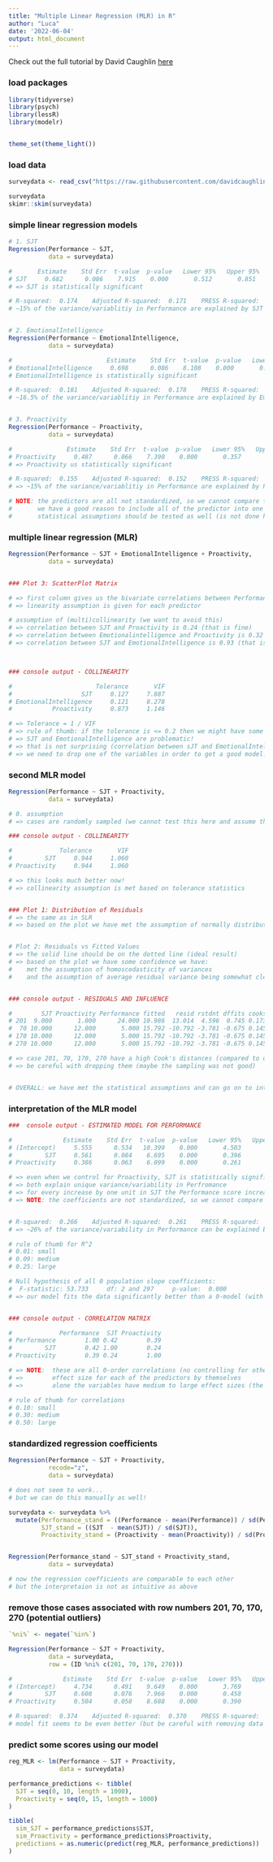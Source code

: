 ```yaml
---
title: "Multiple Linear Regression (MLR) in R"
author: "Luca"
date: '2022-06-04'
output: html_document
---
```


Check out the full tutorial by David Caughlin [here](https://www.youtube.com/watch?v=yoPGwvUzjgQ&list=PLKkRkURCtPjCJOZHskCoyJCPb8wMDs2CW&index=23)


### load packages

```r
library(tidyverse)
library(psych)
library(lessR)
library(modelr)


theme_set(theme_light())
```

### load data

```r
surveydata <- read_csv("https://raw.githubusercontent.com/davidcaughlin/R-Tutorial-Data-Files/master/SelectionExercise.csv")

surveydata
skimr::skim(surveydata)
```


### simple linear regression models

```r
# 1. SJT
Regression(Performance ~ SJT,
           data = surveydata)

#       Estimate    Std Err  t-value  p-value   Lower 95%   Upper 95% 
# SJT     0.682      0.086    7.915    0.000       0.512       0.851 
# => SJT is statistically significant

# R-squared:  0.174    Adjusted R-squared:  0.171    PRESS R-squared:  0.157 
# ~15% of the variance/variablitiy in Performance are explained by SJT


# 2. EmotionalIntelligence
Regression(Performance ~ EmotionalIntelligence,
           data = surveydata)

#                          Estimate    Std Err  t-value  p-value   Lower 95%   Upper 95% 
# EmotionalIntelligence     0.698      0.086    8.108    0.000       0.528       0.867 
# EmotionalIntelligence is statistically significant

# R-squared:  0.181    Adjusted R-squared:  0.178    PRESS R-squared:  0.165 
# ~16.5% of the variance/variablitiy in Performance are explained by EmotionalIntelligence


# 3. Proactivity 
Regression(Performance ~ Proactivity,
           data = surveydata)

#               Estimate    Std Err  t-value  p-value   Lower 95%   Upper 95% 
# Proactivity     0.487      0.066    7.390    0.000       0.357       0.616 
# => Proactivity us statistically significant

# R-squared:  0.155    Adjusted R-squared:  0.152    PRESS R-squared:  0.138 
# => ~15% of the variance/variablitiy in Performance are explained by Proactivity

# NOTE: the predictors are all not standardized, so we cannot compare them directly...
#       we have a good reason to include all of the predictor into one model (multiple linear regression)
#       statistical assumptions should be tested as well (is not done here...)
```



### multiple linear regression (MLR)

```r
Regression(Performance ~ SJT + EmotionalIntelligence + Proactivity,
           data = surveydata)


### Plot 3: ScatterPlot Matrix 

# => first column gives us the bivariate correlations between Performance and the predictors (bivariate associations or 0-order associations)
# => linearity assumption is given for each predictor

# assumption of (multi)collinearity (we want to avoid this)
# => correlation between SJT and Proactivity is 0.24 (that is fine)
# => correlation between Emotionalintelligence and Proactivity is 0.32 (that is fine as well)
# => correlation between SJT and EmotionalIntelligence is 0.93 (that is too high! These are practically the same...)



### console output - COLLINEARITY

#                       Tolerance       VIF 
#                   SJT     0.127     7.887 
# EmotionalIntelligence     0.121     8.278 
#           Proactivity     0.873     1.146 

# => Tolerance = 1 / VIF
# => rule of thumb: if the tolerance is <= 0.2 then we might have some problems with collinearity...
# => SJT and EmotionalIntelligence are problematic!
# => that is not surprising (correlation between sJT and EmotionalIntelligence is 0.93) 
# => we need to drop one of the variables in order to get a good model! We drop EmotianlIntelligence here...

```



### second MLR model

```r
Regression(Performance ~ SJT + Proactivity,
           data = surveydata)

# 0. assumption
# => cases are randomly sampled (we cannot test this here and assume that it is given)

### console output - COLLINEARITY 

#             Tolerance       VIF 
#         SJT     0.944     1.060 
# Proactivity     0.944     1.060 

# => this looks much better now! 
# => collinearity assumption is met based on tolerance statistics


### Plot 1: Distribution of Residuals
# => the same as in SLR
# => based on the plot we have met the assumption of normally distributed residuals


# Plot 2: Residuals vs Fitted Values 
# => the solid line should be on the dotted line (ideal result)
# => based on the plot we have some confidence we have:
#    met the assumption of homoscedasticity of variances 
#    and the assumption of average residual variance being somewhat close to 0.


### console output - RESIDUALS AND INFLUENCE

#        SJT Proactivity Performance fitted   resid rstdnt dffits cooks 
# 201  9.000       1.000      24.000 10.986  13.014  4.596  0.745 0.173 
#  70 10.000      12.000       5.000 15.792 -10.792 -3.781 -0.675 0.145 
# 170 10.000      12.000       5.000 15.792 -10.792 -3.781 -0.675 0.145 
# 270 10.000      12.000       5.000 15.792 -10.792 -3.781 -0.675 0.145

# => case 201, 70, 170, 270 have a high Cook's distances (compared to other scores)... potential outliers
# => be careful with dropping them (maybe the sampling was not good)


# OVERALL: we have met the statistical assumptions and can go on to interpreting the model!
```



### interpretation of the MLR model

```r
###  console output - ESTIMATED MODEL FOR PERFORMANCE 

#              Estimate    Std Err  t-value  p-value   Lower 95%   Upper 95% 
# (Intercept)     5.555      0.534   10.399    0.000       4.503       6.606   => significant
#         SJT     0.561      0.084    6.695    0.000       0.396       0.725   => significant
# Proactivity     0.386      0.063    6.099    0.000       0.261       0.510   => significant

# => even when we control for Proactivity, SJT is statistically significant (and vice versa)
# => both explain unique variance/variability in Perfromance
# => for every increase by one unit in SJT the Performance score increases by 0.561 scores (when controlling for Proactivity)
# => NOTE: the coefficients are not standardized, so we cannot compare them to each other!


# R-squared:  0.266    Adjusted R-squared:  0.261    PRESS R-squared:  0.238 
# => ~26% of the variance/variability in Performance can be explained by SJT and Proactivity (large effect)

# rule of thumb for R^2
# 0.01: small
# 0.09: medium
# 0.25: large

# Null hypothesis of all 0 population slope coefficients:
#  F-statistic: 53.733     df: 2 and 297     p-value:  0.000 
# => our model fits the data significantly better than a 0-model (with 0 predictors)


### console output - CORRELATION MATRIX  

#             Performance  SJT Proactivity 
# Performance        1.00 0.42        0.39 
#         SJT        0.42 1.00        0.24 
# Proactivity        0.39 0.24        1.00 

# => NOTE:  these are all 0-order correlations (no controlling for other variables)
# =>        effect size for each of the predictors by themselves
# =>        alone the variables have medium to large effect sizes (the R^2 above has a large effect size though, because it combines the two!)

# rule of thumb for correlations
# 0.10: small
# 0.30: medium
# 0.50: large
```



### standardized regression coefficients

```r
Regression(Performance ~ SJT + Proactivity,
           recode="z",
           data = surveydata)

# does not seem to work...
# but we can do this manually as well!

surveydata <- surveydata %>% 
  mutate(Performance_stand = ((Performance - mean(Performance)) / sd(Performance)),
         SJT_stand = ((SJT  - mean(SJT)) / sd(SJT)),
         Proactivity_stand = (Proactivity - mean(Proactivity)) / sd(Proactivity))


Regression(Performance_stand ~ SJT_stand + Proactivity_stand,
           data = surveydata)

# now the regression coefficients are comparable to each other
# but the interpretaion is not as intuitive as above
```



### remove those cases associated with row numbers 201, 70, 170, 270 (potential outliers)

```r

`%ni%` <- negate(`%in%`)

Regression(Performance ~ SJT + Proactivity,
           data = surveydata,
           row = (ID %ni% c(201, 70, 170, 270)))

#              Estimate    Std Err  t-value  p-value   Lower 95%   Upper 95% 
# (Intercept)     4.734      0.491    9.649    0.000       3.769       5.700 
#         SJT     0.608      0.076    7.966    0.000       0.458       0.758 
# Proactivity     0.504      0.058    8.688    0.000       0.390       0.619 

# R-squared:  0.374    Adjusted R-squared:  0.370    PRESS R-squared:  0.351 
# model fit seems to be even better (but be careful with removing data points!)
```




### predict some scores using our model

```r
reg_MLR <- lm(Performance ~ SJT + Proactivity,
              data = surveydata)

performance_predictions <- tibble(
  SJT = seq(0, 10, length = 1000),
  Proactivity = seq(0, 15, length = 1000)
) 

tibble(
  sim_SJT = performance_predictions$SJT,
  sim_Proactivity = performance_predictions$Proactivity,
  predictions = as.numeric(predict(reg_MLR, performance_predictions))
)
```





